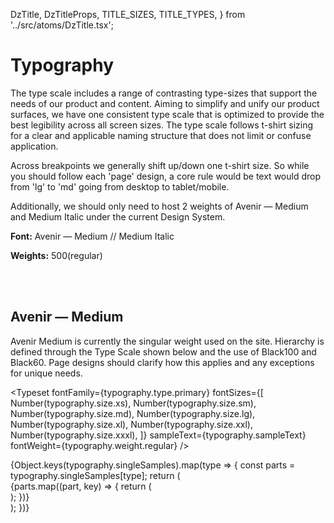   DzTitle,
  DzTitleProps,
  TITLE_SIZES,
  TITLE_TYPES,
} from '../src/atoms/DzTitle.tsx';

<Meta title="Typography/Base" />

# Typography

The type scale includes a range of contrasting type-sizes that support the needs of our product and content. Aiming to simplify and unify our product surfaces, we have one consistent type scale that is optimized to provide the best legibility across all screen sizes. The type scale follows t-shirt sizing for a clear and applicable naming structure that does not limit or confuse application.

Across breakpoints we generally shift up/down one t-shirt size. So while you should follow each 'page' design, a core rule would be text would drop from 'lg' to 'md' going from desktop to tablet/mobile.

Additionally, we should only need to host 2 weights of Avenir — Medium and Medium Italic under the current Design System.

**Font:** Avenir — Medium // Medium Italic

**Weights:** 500(regular)

<br />
<br />

## Avenir — Medium

Avenir Medium is currently the singular weight used on the site. Hierarchy is defined through the Type Scale shown below and the use of Black100 and Black60. Page designs should clarify how this applies and any exceptions for unique needs.

<Typeset
  fontFamily={typography.type.primary}
  fontSizes={[
    Number(typography.size.xs),
    Number(typography.size.sm),
    Number(typography.size.md),
    Number(typography.size.lg),
    Number(typography.size.xl),
    Number(typography.size.xxl),
    Number(typography.size.xxxl),
  ]}
  sampleText={typography.sampleText}
  fontWeight={typography.weight.regular}
/>
<div className="max-w-[690px]">
  {Object.keys(typography.singleSamples).map(type => {
    const parts = typography.singleSamples[type];
    return (
      <div className="!mb-5" key={type}>
        {parts.map((part, key) => {
          return (
            <div key={`${key}-${type}`}>
              <DzTitle
                titleType={TITLE_TYPES.H1}
                titleSize={TITLE_SIZES[type.toUpperCase()]}
                title={part}
              />
            </div>
          );
        })}
      </div>
    );
  })}
</div>
